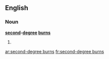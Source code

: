 ==English==

===Noun===
'''[[second]]-[[degree]] [[burn]]s'''

# {{plural of|second-degree burn}}

[[ar:second-degree burns]]
[[fr:second-degree burns]]
